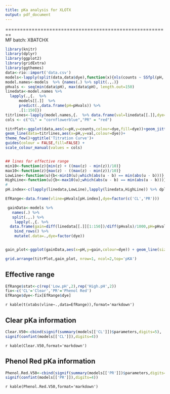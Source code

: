 ```yaml
---
title: pKa analysis for XLOTX
output: pdf_document
---
```


========================================================  
MF batch:  XBATCHX  
```r
library(knitr)
library(dplyr)
library(ggplot2)
library(gridExtra)
library(ggthemes)
data<-rio::import('data.csv')
models<-lapply(split(data,data$dye),function(x){nls(counts ~ SSfpl(pH, Bottom, Top, pKa, Slope), x)})
model.names<-models  %>% {names(.) %>% split(.,.)}
pHvals <- seq(min(data$pH), max(data$pH), length.out=150) 
linedata<-model.names %>% 
  lapply(.,{.  %>%  
      models[[.]]  %>% 
      predict(.,data.frame(pH=pHvals)) %>% 
      .[1:150]})
titrlines<-lapply(model.names,{.  %>% data.frame(val=linedata[[.]],dye=.,pH=pHvals)}) %>% bind_rows()
cols <- c("CL" = "cornflowerblue","PR" = "red")

titrPlot<-ggplot(data,aes(x=pH,y=counts,colour=dye,fill=dye))+geom_jitter(aes(fill=dye),size=2,shape=16,alpha=.7)+
geom_line(data=titrlines,aes(x=pH,y=val,colour=dye))+
theme_few()+ggtitle('Titration Curve')+
guides(colour = FALSE,fill=FALSE) +
scale_colour_manual(values = cols)


## lines for effective range
min10<-function(z){min(z) + ((max(z) - min(z))/10)}
max10<-function(z){max(z) - ((max(z) - min(z))/10)}
LowLine<-function(u){b<-min10(u);which(abs(u - b) == min(abs(u - b)))}
HighLine<-function(u){b<-max10(u);which(abs(u - b) == min(abs(u - b)))}
#
pH.index<-c(lapply(linedata,LowLine),lapply(linedata,HighLine)) %>% dplyr::bind_rows()

EfRange<-data.frame(vline=pHvals[pH.index],dye=factor(c('CL','PR')))

 gainData<-models %>% 
   names(.) %>% 
   split(.,.) %>% 
    lapply(.,{. %>%
  data.frame(gain=diff(linedata[[.]][1:150])/diff(pHvals)/1000,pH=pHvals[-1],dye=.)}) %>% 
    bind_rows() %>%
    mutate(.data=.,dye=factor(dye))


gain_plot<-ggplot(gainData,aes(x=pH,y=gain,colour=dye)) + geom_line(size=2) +theme_few() +ggtitle('Gain Curve') + geom_vline(data=EfRange,aes(xintercept=vline,colour=dye),linetype = 'dotted')+scale_colour_manual(values = cols)
```
```r
grid.arrange(titrPlot,gain_plot, nrow=1, ncol=2,top='pKA')
```  

## Effective range  
```r
EfRange$stat<-c(rep('Low.pH',2),rep('High.pH',2))
fix<-c('CL'='Clear','PR'='Phenol Red')
EfRange$dye<-fix[EfRange$dye]
```
`r kable(t(xtabs(vline~.,data=EfRange)),format='markdown')`

## Clear pKa information
```r
Clear.V50<-cbind(signif(summary(models[['CL']])$parameters,digits=5),
signif(confint(models[['CL']]),digits=4))
```
`r kable(Clear.V50,format='markdown')`

## Phenol Red pKa information
```r
Phenol.Red.V50<-cbind(signif(summary(models[['PR']])$parameters,digits=5),
signif(confint(models[['PR']]),digits=4))
```
`r kable(Phenol.Red.V50,format='markdown')`

